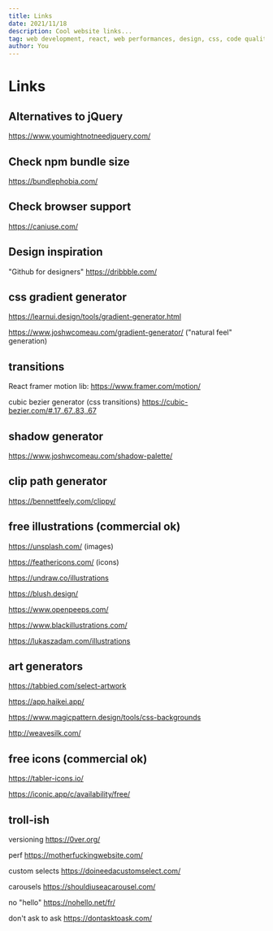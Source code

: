 ```yaml
---
title: Links
date: 2021/11/18
description: Cool website links...
tag: web development, react, web performances, design, css, code quality
author: You
---
```


# Links

## Alternatives to jQuery

https://www.youmightnotneedjquery.com/

## Check npm bundle size

https://bundlephobia.com/

## Check browser support

https://caniuse.com/

## Design inspiration

"Github for designers"
https://dribbble.com/

## css gradient generator

https://learnui.design/tools/gradient-generator.html

https://www.joshwcomeau.com/gradient-generator/ ("natural feel" generation)

## transitions

React framer motion lib:
https://www.framer.com/motion/

cubic bezier generator (css transitions)
https://cubic-bezier.com/#.17,.67,.83,.67

## shadow generator

https://www.joshwcomeau.com/shadow-palette/

## clip path generator

https://bennettfeely.com/clippy/

## free illustrations (commercial ok)

https://unsplash.com/ (images)

https://feathericons.com/ (icons)

https://undraw.co/illustrations

https://blush.design/

https://www.openpeeps.com/

https://www.blackillustrations.com/

https://lukaszadam.com/illustrations

## art generators

https://tabbied.com/select-artwork

https://app.haikei.app/

https://www.magicpattern.design/tools/css-backgrounds

http://weavesilk.com/

## free icons (commercial ok)

https://tabler-icons.io/

https://iconic.app/c/availability/free/

## troll-ish

versioning
https://0ver.org/

perf
https://motherfuckingwebsite.com/

custom selects
https://doineedacustomselect.com/

carousels
https://shouldiuseacarousel.com/

no "hello"
https://nohello.net/fr/

don't ask to ask
https://dontasktoask.com/
